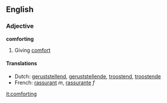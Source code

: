 ==English==
===Adjective===
'''comforting'''

#Giving [[comfort]]

====Translations====
*Dutch: [[geruststellend]], [[geruststellende]], [[troostend]], [[troostende]]
*French: [[rassurant]] ''m'', [[rassurante]] ''f''

[[it:comforting]]